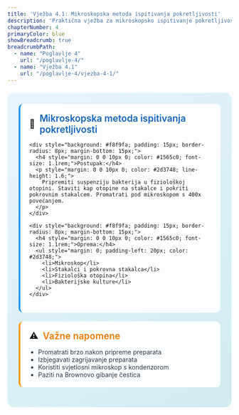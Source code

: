 ```yaml
---
title: 'Vježba 4.1: Mikroskopska metoda ispitivanja pokretljivosti'
description: 'Praktična vježba za mikroskopsko ispitivanje pokretljivosti bakterija'
chapterNumber: 4
primaryColor: blue
showBreadcrumb: true
breadcrumbPath:
  - name: "Poglavlje 4"
    url: "/poglavlje-4/"
  - name: "Vježba 4.1"
    url: "/poglavlje-4/vjezba-4-1/"
---
```


<div style="background: linear-gradient(135deg, #e8f4fd 0%, #d1ecf1 100%); border-radius: 15px; padding: 25px; margin: 20px 0;">
  
  <div style="background: rgba(255,255,255,0.9); padding: 20px; border-radius: 10px; margin-bottom: 20px; border-left: 4px solid #2196f3;">
    <div style="display: flex; align-items: center; margin-bottom: 15px;">
      <span style="font-size: 20px; margin-right: 10px;">🔬</span>
      <h3 style="margin: 0; color: #1565c0; font-size: 1.3rem; font-weight: 600;">Mikroskopska metoda ispitivanja pokretljivosti</h3>
    </div>
    
    <div style="background: #f8f9fa; padding: 15px; border-radius: 8px; margin-bottom: 15px;">
      <h4 style="margin: 0 0 10px 0; color: #1565c0; font-size: 1.1rem;">Postupak:</h4>
      <p style="margin: 0 0 10px 0; color: #2d3748; line-height: 1.6;">
        Pripremiti suspenziju bakterija u fiziološkoj otopini. Staviti kap otopine na stakalce i pokriti pokrovnim stakalcem. Promatrati pod mikroskopom s 400x povećanjem.
      </p>
    </div>
    
    <div style="background: #f8f9fa; padding: 15px; border-radius: 8px; margin-bottom: 15px;">
      <h4 style="margin: 0 0 10px 0; color: #1565c0; font-size: 1.1rem;">Oprema:</h4>
      <ul style="margin: 0; padding-left: 20px; color: #2d3748;">
        <li>Mikroskop</li>
        <li>Stakalci i pokrovna stakalca</li>
        <li>Fiziološka otopina</li>
        <li>Bakterijske kulture</li>
      </ul>
    </div>
  </div>

  <div style="background: rgba(255,255,255,0.9); padding: 20px; border-radius: 10px; margin-bottom: 20px; border-left: 4px solid #ff9800;">
    <div style="display: flex; align-items: center; margin-bottom: 15px;">
      <span style="font-size: 20px; margin-right: 10px;">⚠️</span>
      <h3 style="margin: 0; color: #f57c00; font-size: 1.3rem; font-weight: 600;">Važne napomene</h3>
    </div>
    <ul style="margin: 0; padding-left: 20px; color: #2d3748;">
      <li>Promatrati brzo nakon pripreme preparata</li>
      <li>Izbjegavati zagrijavanje preparata</li>
      <li>Koristiti svjetlosni mikroskop s kondenzorom</li>
      <li>Paziti na Brownovo gibanje čestica</li>
    </ul>
  </div>

</div>
